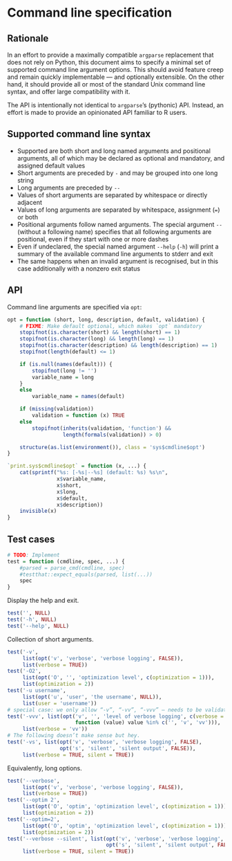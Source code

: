 # Command line specification

## Rationale

In an effort to provide a maximally compatible `argparse` replacement that does
not rely on Python, this document aims to specify a minimal set of supported
command line argument options. This should avoid feature creep and remain
quickly implementable — and optionally extensible. On the other hand, it should
provide all or most of the standard Unix command line syntax, and offer large
compatibility with it.

The API is intentionally not identical to `argparse`’s (pythonic) API. Instead,
an effort is made to provide an opinionated API familiar to R users.

## Supported command line syntax

* Supported are both short and long named arguments and positional arguments,
  all of which may be declared as optional and mandatory, and assigned default
  values
* Short arguments are preceded by `-` and may be grouped into one long string
* Long arguments are preceded by `--`
* Values of short arguments are separated by whitespace or directly adjacent
* Values of long arguments are separated by whitespace, assignment (`=`) or both
* Positional arguments follow named arguments. The special argument `--`
  (without a following name) specifies that all following arguments are
  positional, even if they start with one or more dashes
* Even if undeclared, the special named argument `--help` (`-h`) will print a
  summary of the available command line arguments to stderr and exit
* The same happens when an invalid argument is recognised, but in this case
  additionally with a nonzero exit status

## API

Command line arguments are specified via `opt`:

```r
opt = function (short, long, description, default, validation) {
    # FIXME: Make default optional, which makes `opt` mandatory
    stopifnot(is.character(short) && length(short) == 1)
    stopifnot(is.character(long) && length(long) == 1)
    stopifnot(is.character(description) && length(description) == 1)
    stopifnot(length(default) <= 1)

    if (is.null(names(default))) {
        stopifnot(long != '')
        variable_name = long
    }
    else
        variable_name = names(default)

    if (missing(validation))
        validation = function (x) TRUE
    else
        stopifnot(inherits(validation, 'function') &&
                  length(formals(validation)) > 0)

    structure(as.list(environment()), class = 'sys$cmdline$opt')
}
```

```r
`print.sys$cmdline$opt` = function (x, ...) {
    cat(sprintf("%s: [-%s|--%s] (default: %s) %s\n",
                x$variable_name,
                x$short,
                x$long,
                x$default,
                x$description))
    invisible(x)
}
```

## Test cases

```r
# TODO: Implement
test = function (cmdline, spec, ...) {
    #parsed = parse_cmd(cmdline, spec)
    #testthat::expect_equals(parsed, list(...))
    spec
}
```

Display the help and exit.

```r
test('', NULL)
test('-h', NULL)
test('--help', NULL)
```

Collection of short arguments.

```r
test('-v',
     list(opt('v', 'verbose', 'verbose logging', FALSE)),
     list(verbose = TRUE))
test('-O2',
     list(opt('O', '', 'optimization level', c(optimization = 1))),
     list(optimization = 2))
test('-u username',
     list(opt('u', 'user', 'the username', NULL)),
     list(user = 'username'))
# special case: we only allow “-v”, “-vv”, “-vvv” — needs to be validated separately.
test('-vvv', list(opt('v', '', 'level of verbose logging', c(verbose = ''),
                      function (value) value %in% c('', 'v', 'vv'))),
     list(verbose = 'vv'))
# The following doesn’t make sense but hey.
test('-vs', list(opt('v', 'verbose', 'verbose logging', FALSE),
                 opt('s', 'silent', 'silent output', FALSE)),
     list(verbose = TRUE, silent = TRUE))
```

Equivalently, long options.

```r
test('--verbose',
     list(opt('v', 'verbose', 'verbose logging', FALSE)),
     list(verbose = TRUE))
test('--optim 2',
     list(opt('O', 'optim', 'optimization level', c(optimization = 1))),
     list(optimization = 2))
test('--optim=2',
     list(opt('O', 'optim', 'optimization level', c(optimization = 1))),
     list(optimization = 2))
test('--verbose --silent', list(opt('v', 'verbose', 'verbose logging', FALSE),
                                opt('s', 'silent', 'silent output', FALSE)),
     list(verbose = TRUE, silent = TRUE))
```
